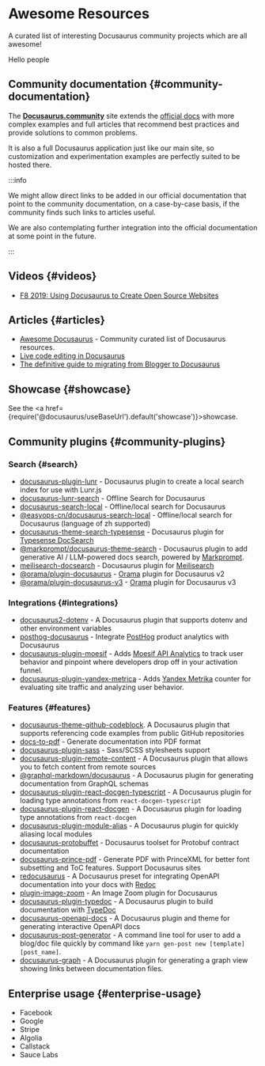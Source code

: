 # Awesome Resources

A curated list of interesting Docusaurus community projects which are all awesome!

Hello people

## Community documentation {#community-documentation}

The [**Docusaurus.community**](https://docusaurus.community) site extends the [official docs](/docs) with more complex examples and full articles that recommend best practices and provide solutions to common problems.

It is also a full Docusaurus application just like our main site, so customization and experimentation examples are perfectly suited to be hosted there.

:::info

We might allow direct links to be added in our official documentation that point to the community documentation, on a case-by-case basis, if the community finds such links to articles useful.

We are also contemplating further integration into the official documentation at some point in the future.

:::

## Videos {#videos}

- [F8 2019: Using Docusaurus to Create Open Source Websites](https://www.youtube.com/watch?v=QcGJsf6mgZE)

## Articles {#articles}

- [Awesome Docusaurus](https://github.com/webbertakken/awesome-docusaurus#readme) - Community curated list of Docusaurus resources.
- [Live code editing in Docusaurus](https://dev.to/mrmuhammadali/live-code-editing-in-docusaurus-ux-at-its-best-2hj1)
- [The definitive guide to migrating from Blogger to Docusaurus](https://blog.johnnyreilly.com/definitive-guide-to-migrating-from-blogger-to-docusaurus)

## Showcase {#showcase}

See the <a href={require('@docusaurus/useBaseUrl').default('showcase')}>showcase</a>.

## Community plugins {#community-plugins}

### Search {#search}

- [docusaurus-plugin-lunr](https://github.com/daldridge/docusaurus-plugin-lunr) - Docusaurus plugin to create a local search index for use with Lunr.js
- [docusaurus-lunr-search](https://github.com/lelouch77/docusaurus-lunr-search) - Offline Search for Docusaurus
- [docusaurus-search-local](https://github.com/cmfcmf/docusaurus-search-local) - Offline/local search for Docusaurus
- [@easyops-cn/docusaurus-search-local](https://github.com/easyops-cn/docusaurus-search-local) - Offline/local search for Docusaurus (language of zh supported)
- [docusaurus-theme-search-typesense](https://github.com/typesense/docusaurus-theme-search-typesense) - Docusaurus plugin for [Typesense DocSearch](https://typesense.org/docs/latest/guide/docsearch.html)
- [@markprompt/docusaurus-theme-search](https://github.com/motifland/markprompt-js/tree/main/packages/docusaurus-theme-search) - Docusaurus plugin to add generative AI / LLM-powered docs search, powered by [Markprompt](https://markprompt.com).
- [meilisearch-docsearch](https://github.com/tauri-apps/meilisearch-docsearch) - Docusaurus plugin for [Meilisearch](https://www.meilisearch.com)
- [@orama/plugin-docusaurus](https://github.com/askorama/orama/tree/main/packages/plugin-docusaurus) - [Orama](https://askorama.ai/) plugin for Docusaurus v2
- [@orama/plugin-docusaurus-v3](https://github.com/askorama/orama/tree/main/packages/plugin-docusaurus-v3) - [Orama](https://askorama.ai/) plugin for Docusaurus v3

### Integrations {#integrations}

- [docusaurus2-dotenv](https://github.com/jonnynabors/docusaurus2-dotenv) - A Docusaurus plugin that supports dotenv and other environment variables
- [posthog-docusaurus](https://github.com/PostHog/posthog-docusaurus) - Integrate [PostHog](https://posthog.com/) product analytics with Docusaurus
- [docusaurus-plugin-moesif](https://github.com/Moesif/docusaurus-plugin-moesif) - Adds [Moesif API Analytics](https://www.moesif.com/) to track user behavior and pinpoint where developers drop off in your activation funnel.
- [docusaurus-plugin-yandex-metrica](https://github.com/sgromkov/docusaurus-plugin-yandex-metrica) - Adds [Yandex Metrika](https://metrika.yandex.ru/) counter for evaluating site traffic and analyzing user behavior.

### Features {#features}

- [docusaurus-theme-github-codeblock](https://github.com/saucelabs/docusaurus-theme-github-codeblock). A Docusaurus plugin that supports referencing code examples from public GitHub repositories
- [docs-to-pdf](https://github.com/jean-humann/docs-to-pdf) - Generate documentation into PDF format
- [docusaurus-plugin-sass](https://github.com/rlamana/docusaurus-plugin-sass) - Sass/SCSS stylesheets support
- [docusaurus-plugin-remote-content](https://github.com/rdilweb/docusaurus-plugin-remote-content) - A Docusaurus plugin that allows you to fetch content from remote sources
- [@graphql-markdown/docusaurus](https://github.com/graphql-markdown/graphql-markdown) - A Docusaurus plugin for generating documentation from GraphQL schemas
- [docusaurus-plugin-react-docgen-typescript](https://github.com/atomicpages/docusaurus-plugin-react-docgen-typescript) - A Docusaurus plugin for loading type annotations from `react-docgen-typescript`
- [docusaurus-plugin-react-docgen](https://github.com/atomicpages/docusaurus-plugin-react-docgen) - A Docusaurus plugin for loading type annotations from `react-docgen`
- [docusaurus-plugin-module-alias](https://github.com/atomicpages/docusaurus-plugin-module-alias) - A Docusaurus plugin for quickly aliasing local modules
- [docusaurus-protobuffet](https://github.com/protobuffet/docusaurus-protobuffet) - Docusaurus toolset for Protobuf contract documentation
- [docusaurus-prince-pdf](https://github.com/signcl/docusaurus-prince-pdf) - Generate PDF with PrinceXML for better font subsetting and ToC features. Support Docusaurus sites
- [redocusaurus](https://github.com/rohit-gohri/redocusaurus) - A Docusaurus preset for integrating OpenAPI documentation into your docs with [Redoc](https://github.com/redocly/redoc)
- [plugin-image-zoom](https://github.com/flexanalytics/plugin-image-zoom) - An Image Zoom plugin for Docusaurus
- [docusaurus-plugin-typedoc](https://github.com/tgreyuk/typedoc-plugin-markdown/tree/master/packages/docusaurus-plugin-typedoc) - A Docusaurus plugin to build documentation with [TypeDoc](https://typedoc.org/)
- [docusaurus-openapi-docs](https://github.com/PaloAltoNetworks/docusaurus-openapi-docs) - A Docusaurus plugin and theme for generating interactive OpenAPI docs
- [docusaurus-post-generator](https://github.com/moojing/docusaurus-post-generator) - A command line tool for user to add a blog/doc file quickly by command like `yarn gen-post new [template] [post_name]`.
- [docusaurus-graph](https://github.com/Arsero/docusaurus-graph) - A Docusaurus plugin for generating a graph view showing links between documentation files.

## Enterprise usage {#enterprise-usage}

- Facebook
- Google
- Stripe
- Algolia
- Callstack
- Sauce Labs
